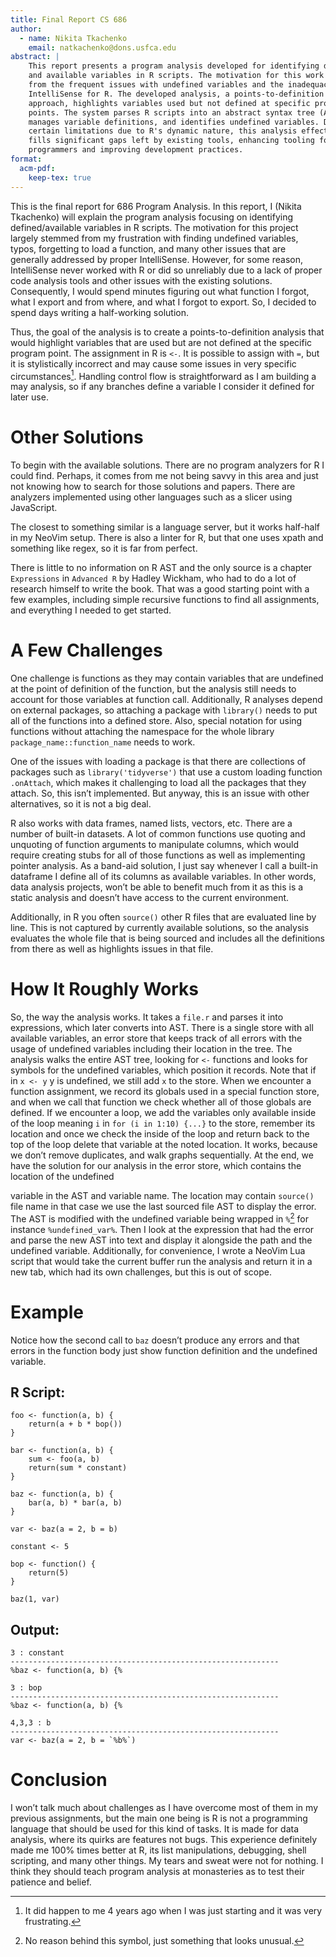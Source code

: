```yaml
---
title: Final Report CS 686
author:
  - name: Nikita Tkachenko
    email: natkachenko@dons.usfca.edu
abstract: |
    This report presents a program analysis developed for identifying defined
    and available variables in R scripts. The motivation for this work arises
    from the frequent issues with undefined variables and the inadequacy of
    IntelliSense for R. The developed analysis, a points-to-definition
    approach, highlights variables used but not defined at specific program
    points. The system parses R scripts into an abstract syntax tree (AST),
    manages variable definitions, and identifies undefined variables. Despite
    certain limitations due to R's dynamic nature, this analysis effectively
    fills significant gaps left by existing tools, enhancing tooling for R
    programmers and improving development practices.
format:
  acm-pdf: 
    keep-tex: true  
---
```


This is the final report for 686 Program Analysis. In this report, I (Nikita Tkachenko) will explain the program analysis focusing on identifying defined/available variables in R scripts. The motivation for this project largely stemmed from my frustration with finding undefined variables, typos, forgetting to load a function, and many other issues that are generally addressed by proper IntelliSense. However, for some reason, IntelliSense never worked with R or did so unreliably due to a lack of proper code analysis tools and other issues with the existing solutions. Consequently, I would spend minutes figuring out what function I forgot, what I export and from where, and what I forgot to export. So, I decided to spend days writing a half-working solution.

Thus, the goal of the analysis is to create a points-to-definition analysis that would highlight variables that are used but are not defined at the specific program point.
The assignment in R is `<-`. It is possible to assign with `=`, but it is stylistically incorrect and may cause some issues in very specific circumstances^[It did happen to me 4 years ago when I was just starting and it was very frustrating.].
Handling control flow is straightforward as I am building a may analysis, so if any branches define a variable I consider it defined for later use.

# Other Solutions

To begin with the available solutions. There are no program analyzers for R I could find. Perhaps, it comes from me not being savvy in this area and just not knowing how to search for those solutions and papers. There are analyzers implemented using other languages such as a slicer using JavaScript.

The closest to something similar is a language server, but it works half-half in my NeoVim setup. There is also a linter for R, but that one uses xpath and something like regex, so it is far from perfect.

There is little to no information on R AST and the only source is a chapter `Expressions` in `Advanced R` by Hadley Wickham, who had to do a lot of research himself to write the book. That was a good starting point with a few examples, including simple recursive functions to find all assignments, and everything I needed to get started.

# A Few Challenges

One challenge is functions as they may contain variables that are undefined at the point of definition of the function, but the analysis still needs to account for those variables at function call. Additionally, R analyses depend on external packages, so attaching a package with `library()` needs to put all of the functions into a defined store. Also, special notation for using functions without attaching the namespace for the whole library `package_name::function_name` needs to work.

One of the issues with loading a package is that there are collections of packages such as `library('tidyverse')` that use a custom loading function `.onAttach`, which makes it challenging to load all the packages that they attach. So, this isn't implemented. But anyway, this is an issue with other alternatives, so it is not a big deal.

R also works with data frames, named lists, vectors, etc. There are a number of built-in datasets. A lot of common functions use quoting and unquoting of function arguments to manipulate columns, which would require creating stubs for all of those functions as well as implementing pointer analysis. As a band-aid solution, I just say whenever I call a built-in dataframe I define all of its columns as available variables. In other words, data analysis projects, won't be able to benefit much from it as this is a static analysis and doesn't have access to the current environment.

Additionally, in R you often `source()` other R files that are evaluated line by line. This is not captured by currently available solutions, so the analysis evaluates the whole file that is being sourced and includes all the definitions from there as well as highlights issues in that file.

# How It Roughly Works

So, the way the analysis works. It takes a `file.r` and parses it into expressions, which later converts into AST. There is a single store with all available variables, an error store that keeps track of all errors with the usage of undefined variables including their location in the tree. The analysis walks the entire AST tree, looking for `<-` functions and looks for symbols for the undefined variables, which position it records. Note that if in `x <- y` y is undefined, we still add `x` to the store. When we encounter a function assignment, we record its globals used in a special function store, and when we call that function we check whether all of those globals are defined. If we encounter a loop, we add the variables only available inside of the loop meaning `i` in `for (i in 1:10) {...}` to the store, remember its location and once we check the inside of the loop and return back to the top of the loop delete that variable at the noted location. It works, because we don't remove duplicates, and walk graphs sequentially. At the end, we have the solution for our analysis in the error store, which contains the location of the undefined

 variable in the AST and variable name. The location may contain `source()` file name in that case we use the last sourced file AST to display the error. The AST is modified with the undefined variable being wrapped in `%`^[No reason behind this symbol, just something that looks unusual.] for instance `%undefined_var%`. Then I look at the expression that had the error and parse the new AST into text and display it alongside the path and the undefined variable. Additionally, for convenience, I wrote a NeoVim Lua script that would take the current buffer run the analysis and return it in a new tab, which had its own challenges, but this is out of scope.

# Example

Notice how the second call to `baz` doesn't produce any errors and that errors in the function body just show function definition and the undefined variable.

## R Script:
```
foo <- function(a, b) {
    return(a + b * bop())
}

bar <- function(a, b) {
    sum <- foo(a, b)
    return(sum * constant)
}

baz <- function(a, b) {
    bar(a, b) * bar(a, b)
}

var <- baz(a = 2, b = b)

constant <- 5

bop <- function() {
    return(5)
}

baz(1, var)
```

## Output:

```
3 : constant
------------------------------------------------------------
%baz <- function(a, b) {%
 
3 : bop
------------------------------------------------------------
%baz <- function(a, b) {%
 
4,3,3 : b
------------------------------------------------------------
var <- baz(a = 2, b = `%b%`)
```


# Conclusion

I won't talk much about challenges as I have overcome most of them in my previous assignments, but the main one being is R is not a programming language that should be used for this kind of tasks. It is made for data analysis, where its quirks are features not bugs. This experience definitely made me 100% times better at R, its list manipulations, debugging, shell scripting, and many other things. My tears and sweat were not for nothing. I think they should teach program analysis at monasteries as to test their patience and belief.

